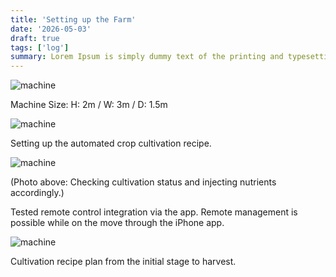 ```yaml
---
title: 'Setting up the Farm'
date: '2026-05-03'
draft: true
tags: ['log']
summary: Lorem Ipsum is simply dummy text of the printing and typesetting industry. 
---
```


![machine](/static/images/demo/1.png)

Machine Size: H: 2m / W: 3m / D: 1.5m

![machine](/static/images/demo/2.png)

Setting up the automated crop cultivation recipe.

![machine](/static/images/demo/3.png)

(Photo above: Checking cultivation status and injecting nutrients accordingly.)

Tested remote control integration via the app.
Remote management is possible while on the move through the iPhone app.

![machine](/static/images/demo/4.png)

Cultivation recipe plan from the initial stage to harvest.
